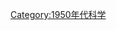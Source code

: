 {{依分類劃分的年份
|m=1
|c=9
|d=5
|y=2
|cat=科學
|sortkey=科學
|in=
|parent=20世纪各年科学
}}
{{Commonscat|1952 in science}}
[[Category:1950年代科学|Category:1950年代科学]]